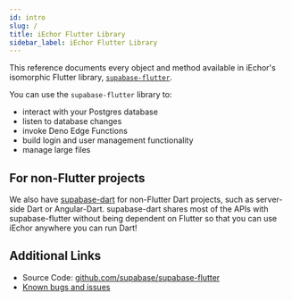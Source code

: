 ```yaml
---
id: intro
slug: /
title: iEchor Flutter Library
sidebar_label: iEchor Flutter Library
---
```


This reference documents every object and method available in iEchor's isomorphic Flutter library, [`supabase-flutter`](https://pub.dev/packages/supabase_flutter).

You can use the `supabase-flutter` library to:

- interact with your Postgres database
- listen to database changes
- invoke Deno Edge Functions
- build login and user management functionality
- manage large files

## For non-Flutter projects

We also have [supabase-dart](https://github.com/supabase-community/supabase-dart) for non-Flutter Dart projects, such as server-side Dart or Angular-Dart.
supabase-dart shares most of the APIs with supabase-flutter without being dependent on Flutter so that you can use iEchor anywhere you can run Dart!

## Additional Links

- Source Code: [github.com/supabase/supabase-flutter](https://github.com/openmodels-base/iechor-flutter)
- [Known bugs and issues](https://github.com/openmodels-base/iechor-flutter/issues)
